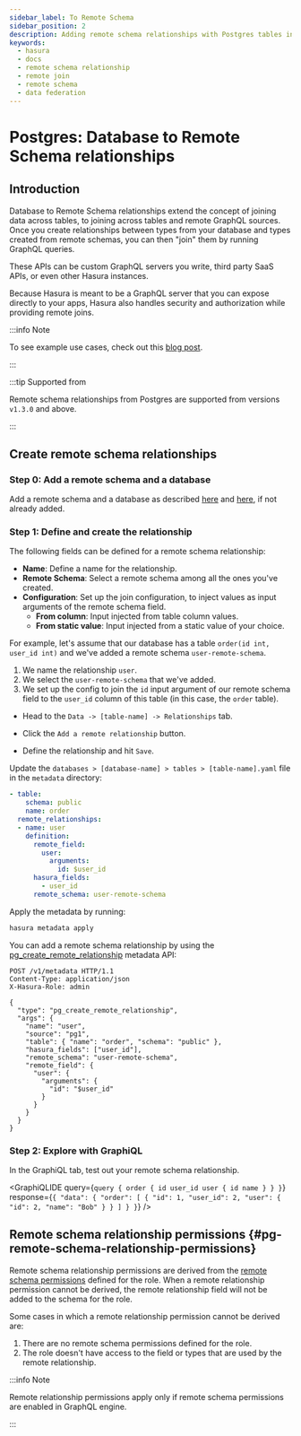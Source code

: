 ```yaml
---
sidebar_label: To Remote Schema
sidebar_position: 2
description: Adding remote schema relationships with Postgres tables in Hasura
keywords:
  - hasura
  - docs
  - remote schema relationship
  - remote join
  - remote schema
  - data federation
---
```



# Postgres: Database to Remote Schema relationships

## Introduction

Database to Remote Schema relationships extend the concept of joining data across
tables, to joining across tables and remote GraphQL sources. Once you
create relationships between types from your database and types created
from remote schemas, you can then "join" them by running GraphQL queries.

These APIs can be custom GraphQL servers you write, third party SaaS
APIs, or even other Hasura instances.

Because Hasura is meant to be a GraphQL server that you can expose
directly to your apps, Hasura also handles security and authorization
while providing remote joins.

:::info Note

To see example use cases, check out this [blog
post](https://hasura.io/blog/remote-joins-a-graphql-api-to-join-database-and-other-data-sources/).

:::

:::tip Supported from

Remote schema relationships from Postgres are supported from versions `v1.3.0` and
above.

:::

## Create remote schema relationships

### Step 0: Add a remote schema and a database

Add a remote schema and a database as described [here](/graphql/core/remote-schemas/adding-schema.mdx)
and [here](/graphql/core/databases/connect-db.mdx), if not already added.

### Step 1: Define and create the relationship

The following fields can be defined for a remote schema relationship:

- **Name**: Define a name for the relationship.
- **Remote Schema**: Select a remote schema among all the ones you've
  created.
- **Configuration**: Set up the join configuration, to inject values
  as input arguments of the remote schema field.
  - **From column**: Input injected from table column values.
  - **From static value**: Input injected from a static value of
    your choice.

For example, let's assume that our database has a table
`order(id int, user_id int)` and we've added a remote schema
`user-remote-schema`.

1.  We name the relationship `user`.
2.  We select the `user-remote-schema` that we've added.
3.  We set up the config to join the `id` input argument of our
    remote schema field to the `user_id` column of this table (in this
    case, the `order` table).

<Tabs className="api-tabs">
<TabItem value="console" label="Console">

- Head to the `Data -> [table-name] -> Relationships` tab.
- Click the `Add a remote relationship` button.

  <Thumbnail
    src="/img/graphql/core/schema/add-remote-schema-relationship.png"
    alt="Opening the remote relationship section"
    width="1000px"
  />

- Define the relationship and hit `Save`.

  <Thumbnail
    src="/img/graphql/core/schema/define-remote-schema-relationship.png"
    alt="Defining the relationship"
    width="800px"
  />

</TabItem>
<TabItem value="cli" label="CLI">

Update the `databases > [database-name] > tables > [table-name].yaml` file in the `metadata` directory:

```yaml {4-13}
- table:
    schema: public
    name: order
  remote_relationships:
  - name: user
    definition:
      remote_field:
        user:
          arguments:
            id: $user_id
      hasura_fields:
        - user_id
      remote_schema: user-remote-schema
```

Apply the metadata by running:

```bash
hasura metadata apply
```

</TabItem>
<TabItem value="api" label="API">

You can add a remote schema relationship by using the
[pg_create_remote_relationship](/graphql/core/api-reference/metadata-api/remote-relationships.mdx#metadata-pg-create-remote-relationship) metadata API:

```http
POST /v1/metadata HTTP/1.1
Content-Type: application/json
X-Hasura-Role: admin

{
  "type": "pg_create_remote_relationship",
  "args": {
    "name": "user",
    "source": "pg1",
    "table": { "name": "order", "schema": "public" },
    "hasura_fields": ["user_id"],
    "remote_schema": "user-remote-schema",
    "remote_field": {
      "user": {
        "arguments": {
          "id": "$user_id"
        }
      }
    }
  }
}
```

</TabItem>
</Tabs>

### Step 2: Explore with GraphiQL

In the GraphiQL tab, test out your remote schema relationship.

<GraphiQLIDE
  query={`query {
  order {
    id
    user_id
    user {
      id
      name
    }
  }
}`}
  response={`{
  "data": {
    "order": [
      {
        "id": 1,
        "user_id": 2,
        "user": {
          "id": 2,
          "name": "Bob"
        }
      }
    ]
  }
}`}
/>

## Remote schema relationship permissions {#pg-remote-schema-relationship-permissions}

Remote schema relationship permissions are derived from the
[remote schema permissions](/graphql/core/remote-schemas/auth/remote-schema-permissions.mdx) defined for the
role. When a remote relationship permission cannot be derived, the remote
relationship field will not be added to the schema for the role.

Some cases in which a remote relationship permission cannot be derived are:

1.  There are no remote schema permissions defined for the role.
2.  The role doesn't have access to the field or types that are used by
    the remote relationship.

:::info Note

Remote relationship permissions apply only if remote schema permissions
are enabled in GraphQL engine.

:::
